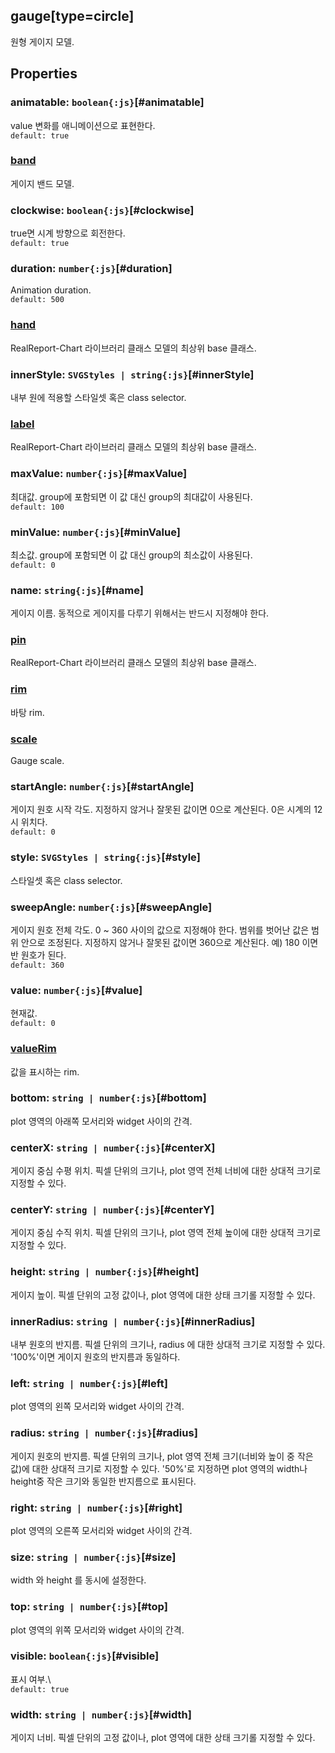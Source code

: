 ## gauge[type=circle]
원형 게이지 모델.
## Properties

### animatable: `boolean{:js}`[#animatable]
value  변화를 애니메이션으로 표현한다.  
`default: true`  

### [band](./circle/band)
게이지 밴드 모델.  

### clockwise: `boolean{:js}`[#clockwise]
true면 시계 방향으로 회전한다.  
`default: true`  

### duration: `number{:js}`[#duration]
Animation duration.  
`default: 500`  

### [hand](./circle/hand)
RealReport-Chart 라이브러리 클래스 모델의 최상위 base 클래스.

  

### innerStyle: `SVGStyles | string{:js}`[#innerStyle]
내부 원에 적용할 스타일셋 혹은 class selector.  

### [label](./circle/label)
RealReport-Chart 라이브러리 클래스 모델의 최상위 base 클래스.

  

### maxValue: `number{:js}`[#maxValue]
최대값.
group에 포함되면 이 값 대신 group의 최대값이 사용된다.  
`default: 100`  

### minValue: `number{:js}`[#minValue]
최소값.
group에 포함되면 이 값 대신 group의 최소값이 사용된다.  
`default: 0`  

### name: `string{:js}`[#name]
게이지 이름.
동적으로 게이지를 다루기 위해서는 반드시 지정해야 한다.  

### [pin](./circle/pin)
RealReport-Chart 라이브러리 클래스 모델의 최상위 base 클래스.

  

### [rim](./circle/rim)
바탕 rim.  

### [scale](./circle/scale)
Gauge scale.  

### startAngle: `number{:js}`[#startAngle]
게이지 원호 시작 각도.
지정하지 않거나 잘못된 값이면 0으로 계산된다.
0은 시계의 12시 위치다.  
`default: 0`  

### style: `SVGStyles | string{:js}`[#style]
스타일셋 혹은 class selector.  

### sweepAngle: `number{:js}`[#sweepAngle]
게이지 원호 전체 각도.
0 ~ 360 사이의 값으로 지정해야 한다.
범위를 벗어난 값은 범위 안으로 조정된다.
지정하지 않거나 잘못된 값이면 360으로 계산된다.
예) 180 이면 반 원호가 된다.  
`default: 360`  

### value: `number{:js}`[#value]
현재값.  
`default: 0`  

### [valueRim](./circle/valueRim)
값을 표시하는 rim.  

### bottom: `string | number{:js}`[#bottom]
plot 영역의 아래쪽 모서리와 widget 사이의 간격.  

### centerX: `string | number{:js}`[#centerX]
게이지 중심 수평 위치.
픽셀 단위의 크기나, plot 영역 전체 너비에 대한 상대적 크기로 지정할 수 있다.  

### centerY: `string | number{:js}`[#centerY]
게이지 중심 수직 위치.
픽셀 단위의 크기나, plot 영역 전체 높이에 대한 상대적 크기로 지정할 수 있다.  

### height: `string | number{:js}`[#height]
게이지 높이.
픽셀 단위의 고정 값이나, plot 영역에 대한 상태 크기롤 지정할 수 있다.  

### innerRadius: `string | number{:js}`[#innerRadius]
내부 원호의 반지름.
픽셀 단위의 크기나,  radius 에 대한 상대적 크기로 지정할 수 있다.
'100%'이면 게이지 원호의 반지름과 동일하다.  

### left: `string | number{:js}`[#left]
plot 영역의 왼쪽 모서리와 widget 사이의 간격.  

### radius: `string | number{:js}`[#radius]
게이지 원호의 반지름.
픽셀 단위의 크기나, plot 영역 전체 크기(너비와 높이 중 작은 값)에 대한 상대적 크기로 지정할 수 있다.
'50%'로 지정하면 plot 영역의 width나 height중 작은 크기와 동일한 반지름으로 표시된다.  

### right: `string | number{:js}`[#right]
plot 영역의 오른쪽 모서리와 widget 사이의 간격.  

### size: `string | number{:js}`[#size]
width 와  height 를 동시에 설정한다.  

### top: `string | number{:js}`[#top]
plot 영역의 위쪽 모서리와 widget 사이의 간격.  

### visible: `boolean{:js}`[#visible]
표시 여부.\  
`default: true`  

### width: `string | number{:js}`[#width]
게이지 너비.
픽셀 단위의 고정 값이나, plot 영역에 대한 상태 크기롤 지정할 수 있다.  
